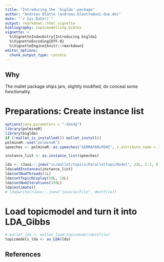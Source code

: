 ```yaml
---
title: "Introducing the 'biglda'-package"
author: "Andreas Blätte (andreas.blaette@uni-due.de)"
date: "`r Sys.Date()`"
output: rmarkdown::html_vignette
bibliography: topicmodelling.bibtex
vignette: >
  %\VignetteIndexEntry{Introducing biglda}
  %\VignetteEncoding{UTF-8}
  %\VignetteEngine{knitr::rmarkdown}
editor_options: 
  chunk_output_type: console
---
```


## Why

The mallet package ships jars, slightly modified, do conceal some functionality.

# Preparations: Create instance list

```r
options(java.parameters = "-Xmx4g")
library(polmineR)
library(biglda)
if (!mallet_is_installed()) mallet_install()
polmineR::use("polmineR")
speeches <- polmineR::as.speeches("GERMAPARLMINI", s_attribute_name = "speaker")
```

```r
instance_list <- as.instance_list(speeches)
```


```r
lda <- rJava::.jnew("cc/mallet/topics/ParallelTopicModel", 25L, 5.1, 0.1)
lda$addInstances(instance_list)
lda$setNumThreads(1L)
lda$setTopicDisplay(50L, 10L)
lda$setNumIterations(150L)
lda$estimate()
# lda$write(rJava::.jnew("java/io/File", destfile))
```

# Load topicmodel and turn it into LDA_Gibbs

```r
# mallet_lda <- mallet_load_topicmodel(destfile)
topicmodels_lda <- as_LDA(lda)
```




## References 

